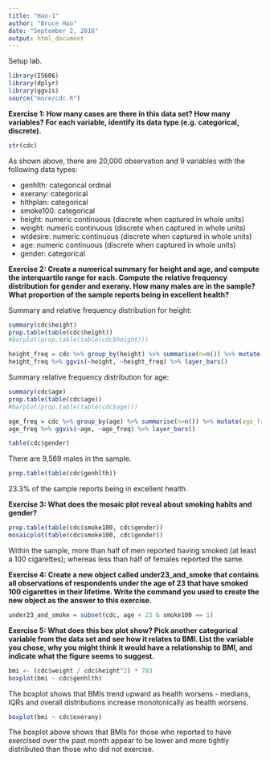 ```yaml
---
title: "Hao-1"
author: "Bruce Hao"
date: "September 2, 2016"
output: html_document
---
```


Setup lab.
```r
library(IS606)
library(dplyr)
library(ggvis)
source("more/cdc.R")
```


**Exercise 1: How many cases are there in this data set? How many variables? For each variable, identify its data type (e.g. categorical, discrete).**

```r
str(cdc)
```
As shown above, there are 20,000 observation and 9 variables with the following data types:

* genhlth: categorical ordinal
* exerany: categorical
* hlthplan: categorical
* smoke100: categorical
* height: numeric continuous (discrete when captured in whole units)
* weight: numeric continuous (discrete when captured in whole units)
* wtdesire: numeric continuous (discrete when captured in whole units)
* age: numeric continuous (discrete when captured in whole units)
* gender: categorical


**Exercise 2: Create a numerical summary for height and age, and compute the interquartile range for each. Compute the relative frequency distribution for gender and exerany. How many males are in the sample? What proportion of the sample reports being in excellent health?**

Summary and relative frequency distribution for height:
```r
summary(cdc$height)
prop.table(table(cdc$height))
#barplot(prop.table(table(cdc$height)))

height_freq = cdc %>% group_by(height) %>% summarise(n=n()) %>% mutate(height_freq=n/sum(n))
height_freq %>% ggvis(~height, ~height_freq) %>% layer_bars()
```

Summary relative frequency distribution for age:
```r
summary(cdc$age)
prop.table(table(cdc$age))
#barplot(prop.table(table(cdc$age)))

age_freq = cdc %>% group_by(age) %>% summarise(n=n()) %>% mutate(age_freq=n/sum(n))
age_freq %>% ggvis(~age, ~age_freq) %>% layer_bars()
```

```r
table(cdc$gender)
```

There are 9,569 males in the sample.

```r
prop.table(table(cdc$genhlth))
```

23.3% of the sample reports being in excellent health.


**Exercise 3: What does the mosaic plot reveal about smoking habits and gender?**

```r
prop.table(table(cdc$smoke100, cdc$gender))
mosaicplot(table(cdc$smoke100, cdc$gender))
```

Within the sample, more than half of men reported having smoked (at least a 100 cigarettes); whereas less than half of females reported the same.


**Exercise 4: Create a new object called under23_and_smoke that contains all observations of respondents under the age of 23 that have smoked 100 cigarettes in their lifetime. Write the command you used to create the new object as the answer to this exercise.**

```r
under23_and_smoke = subset(cdc, age < 23 & smoke100 == 1)
```


**Exercise 5: What does this box plot show? Pick another categorical variable from the data set and see how it relates to BMI. List the variable you chose, why you might think it would have a relationship to BMI, and indicate what the figure seems to suggest.**

```r
bmi <- (cdc$weight / cdc$height^2) * 703
boxplot(bmi ~ cdc$genhlth)
```

The boxplot shows that BMIs trend upward as health worsens - medians, IQRs and overall distributions increase monotonically as health worsens.

```r
boxplot(bmi ~ cdc$exerany)
```

The boxplot above shows that BMIs for those who reported to have exercised over the past month appear to be lower and more tightly distributed than those who did not exercise. 
